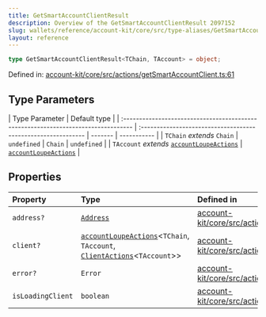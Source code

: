 ```yaml
---
title: GetSmartAccountClientResult
description: Overview of the GetSmartAccountClientResult 2097152
slug: wallets/reference/account-kit/core/src/type-aliases/GetSmartAccountClientResult
layout: reference
---
```


```ts
type GetSmartAccountClientResult<TChain, TAccount> = object;
```

Defined in: [account-kit/core/src/actions/getSmartAccountClient.ts:61](https://github.com/alchemyplatform/aa-sdk/blob/923a52171f7246172caf350853843e6680197da9/account-kit/core/src/actions/getSmartAccountClient.ts#L61)

## Type Parameters

| Type Parameter                                                                     | Default type                                                  |
| :--------------------------------------------------------------------------------- | :------------------------------------------------------------ | ------- | ----------- |
| `TChain` _extends_ `Chain`                                                         | `undefined`                                                   | `Chain` | `undefined` |
| `TAccount` _extends_ [`accountLoupeActions`](../variables/accountLoupeActions.mdx) | [`accountLoupeActions`](../variables/accountLoupeActions.mdx) |

## Properties

| Property                                     | Type                                                                                                                                    | Defined in                                                                                                                                                                                                    |
| :------------------------------------------- | :-------------------------------------------------------------------------------------------------------------------------------------- | :------------------------------------------------------------------------------------------------------------------------------------------------------------------------------------------------------------ |
| <a id="address" /> `address?`                | [`Address`](../../../../aa-sdk/core/src/type-aliases/Address.mdx)                                                                       | [account-kit/core/src/actions/getSmartAccountClient.ts:66](https://github.com/alchemyplatform/aa-sdk/blob/923a52171f7246172caf350853843e6680197da9/account-kit/core/src/actions/getSmartAccountClient.ts#L66) |
| <a id="client" /> `client?`                  | [`accountLoupeActions`](../variables/accountLoupeActions.mdx)\<`TChain`, `TAccount`, [`ClientActions`](ClientActions.mdx)\<`TAccount`>> | [account-kit/core/src/actions/getSmartAccountClient.ts:65](https://github.com/alchemyplatform/aa-sdk/blob/923a52171f7246172caf350853843e6680197da9/account-kit/core/src/actions/getSmartAccountClient.ts#L65) |
| <a id="error" /> `error?`                    | `Error`                                                                                                                                 | [account-kit/core/src/actions/getSmartAccountClient.ts:68](https://github.com/alchemyplatform/aa-sdk/blob/923a52171f7246172caf350853843e6680197da9/account-kit/core/src/actions/getSmartAccountClient.ts#L68) |
| <a id="isloadingclient" /> `isLoadingClient` | `boolean`                                                                                                                               | [account-kit/core/src/actions/getSmartAccountClient.ts:67](https://github.com/alchemyplatform/aa-sdk/blob/923a52171f7246172caf350853843e6680197da9/account-kit/core/src/actions/getSmartAccountClient.ts#L67) |
